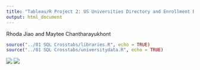 ```yaml
---
title: "Tableau/R Project 2: US Universities Directory and Enrollment Data"
output: html_document
---
```

Rhoda Jiao and Maytee Chantharayukhont

```r
source("../01 SQL Crosstabs/libraries.R", echo = TRUE)
source("../01 SQL Crosstabs/universitydata.R", echo = TRUE)
```
<img src="../00 Doc/rank.png" />
<img src="../00 Doc/maxDiff.png" />

